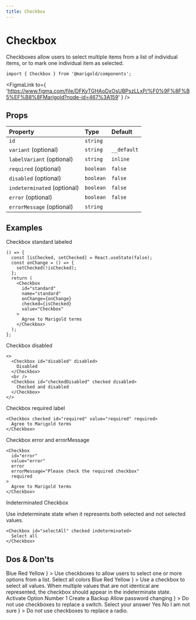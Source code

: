 ```yaml
---
title: Checkbox
---
```



# Checkbox

Checkboxes allow users to select multiple items from a list of individual items,
or to mark one individual item as selected.

<MarigoldTheme>
  <Inline space="medium">
    <Checkbox id="unchecked" aria-label="unchecked" />
    <Checkbox id="disabled" aria-label="disabled" disabled />
    <Checkbox id="checked" aria-label="checked" checked />
    <Checkbox
      id="disabled-checked"
      aria-label="disabled-checked"
      checked
      disabled
    />
    <Checkbox
      id="indeterminated-checked"
      aria-label="indeterminated-checked"
      checked
      indeterminated
    />
  </Inline>
</MarigoldTheme>

```tsx onlyCode
import { Checkbox } from '@marigold/components';
```

<FigmaLink
  to={
    'https://www.figma.com/file/DFKyTGHAoDxOsUBPszLLxP/%F0%9F%8F%B5%EF%B8%8FMarigold?node-id=467%3A159'
  }
/>

## Props

| Property                    | Type      | Default     |
| :-------------------------- | :-------- | :---------- |
| `id`                        | `string`  |             |
| `variant` (optional)        | `string`  | `__default` |
| `labelVariant` (optional)   | `string`  | `inline`    |
| `required` (optional)       | `boolean` | `false`     |
| `disabled` (optional)       | `boolean` | `false`     |
| `indeterminated` (optional) | `boolean` | `false`     |
| `error` (optional)          | `boolean` | `false`     |
| `errorMessage` (optional)   | `string`  |             |

## Examples

Checkbox standard labeled

```tsx expandCode
() => {
  const [isChecked, setChecked] = React.useState(false);
  const onChange = () => {
    setChecked(!isChecked);
  };
  return (
    <Checkbox
      id="standard"
      name="standard"
      onChange={onChange}
      checked={isChecked}
      value="Checkbox"
    >
      Agree to Marigold terms
    </Checkbox>
  );
};
```

Checkbox disabled

```tsx
<>
  <Checkbox id="disabled" disabled>
    Disabled
  </Checkbox>
  <br />
  <Checkbox id="checkedDisabled" checked disabled>
    Checked and disabled
  </Checkbox>
</>
```

Checkbox required label

```tsx
<Checkbox checked id="required" value="required" required>
  Agree to Marigold terms
</Checkbox>
```

Checkbox error and errorMessage

```tsx
<Checkbox
  id="error"
  value="error"
  error
  errorMessage="Please check the required checkbox"
  required
>
  Agree to Marigold terms
</Checkbox>
```

Indeterminated Checkbox

Use indeterminate state when it represents both selected and not selected values.

```tsx
<Checkbox id="selectAll" checked indeterminated>
  Select all
</Checkbox>
```

## Dos & Don'ts

<Stack space="small">
  <Box
    display="grid"
    css={{
      gridGap: 'small',
      gridTemplateColumns: 'repeat(auto-fit, minmax(min(500px, 100%), 1fr))',
    }}
  >
    <DoAndDont
      preview={
        <Card>
          <Stack>
            <Checkbox id="blue" checked>
              Blue
            </Checkbox>
            <Checkbox id="red" checked>
              Red
            </Checkbox>
            <Checkbox id="yellow">Yellow</Checkbox>
          </Stack>
        </Card>
      }
    >
      Use checkboxes to allow users to select one or more options from a list.
    </DoAndDont>
    <DoAndDont
      preview={
        <Card>
          <Stack space="medium">
            <Checkbox id="select" value="error" checked indeterminated>
              Select all colors
            </Checkbox>
            <Stack>
              <Checkbox id="blue" checked>
                Blue
              </Checkbox>
              <Checkbox id="red" checked>
                Red
              </Checkbox>
              <Checkbox id="yellow">Yellow</Checkbox>
            </Stack>
          </Stack>
        </Card>
      }
    >
      Use a checkbox to select all values. When multiple values that are not
      identical are represented, the checkbox should appear in the indeterminate
      state.
    </DoAndDont>
    <DoAndDont
      dont
      preview={
        <Card>
          <Stack space="xsmall">
            <Checkbox id="option" checked aria-label="option">
              Activate Option Number 1
            </Checkbox>
            <Checkbox id="option" checked aria-label="option">
              Create a Backup
            </Checkbox>
            <Checkbox id="option" checked aria-label="option">
              Allow password changing
            </Checkbox>
          </Stack>
        </Card>
      }
    >
      Do not use checkboxes to replace a switch.
    </DoAndDont>
    <DoAndDont
      dont
      preview={
        <Card>
          <Stack space="xsmall">
            <Text as="h5" variant="headline5">
              Select your answer
            </Text>
            <Checkbox id="yes" checked aria-label="yes">
              Yes
            </Checkbox>
            <Checkbox id="no" checked aria-label="no">
              No
            </Checkbox>
            <Checkbox id="not-sure" checked aria-label="not-sure">
              I am not sure
            </Checkbox>
          </Stack>
        </Card>
      }
    >
      Do not use checkboxes to replace a radio.
    </DoAndDont>
  </Box>
</Stack>
